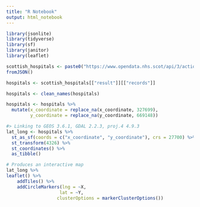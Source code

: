 ```yaml
---
title: "R Notebook"
output: html_notebook
---
```


```r
library(jsonlite)
library(tidyverse)
library(sf)
library(janitor)
library(leaflet)
```


```r
scottish_hospitals <- paste0("https://www.opendata.nhs.scot/api/3/action/datastore_search?resource_id=c698f450-eeed-41a0-88f7-c1e40a568acc&limit=300") %>% 
fromJSON()
```

```r
hospitals <- scottish_hospitals[["result"]][["records"]]
```

```r
hospitals <- clean_names(hospitals)
```

```r
hospitals <- hospitals %>% 
  mutate(x_coordinate = replace_na(x_coordinate, 327699),
         y_coordinate = replace_na(y_coordinate, 669148))
```

```r
#> Linking to GEOS 3.6.1, GDAL 2.2.3, proj.4 4.9.3
lat_long <- hospitals %>%
  st_as_sf(coords = c("x_coordinate", "y_coordinate"), crs = 27700) %>%
  st_transform(4326) %>%
  st_coordinates() %>%
  as_tibble()
```

```r
# Produces an interactive map
lat_long %>% 
leaflet() %>% 
    addTiles() %>% 
    addCircleMarkers(lng = ~X, 
                    lat = ~Y,
                   clusterOptions = markerClusterOptions())


```
